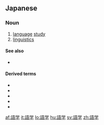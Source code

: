 ==Japanese==
{{ja-kanjitab|ご|がく|yomi=o}}

===Noun===
{{ja-noun|ごがく}}
# [[language]] [[study]]
# [[linguistics]]

====See also====
* {{l|ja|言語学}}

====Derived terms====
* {{l|ja|語学力}}
* {{l|ja|語学者}}
* {{l|ja|国語学}}
* {{l|ja|語学の力}}
* {{l|ja|語学の才}}

[[af:語学]]
[[it:語学]]
[[lo:語学]]
[[hu:語学]]
[[sv:語学]]
[[zh:語学]]